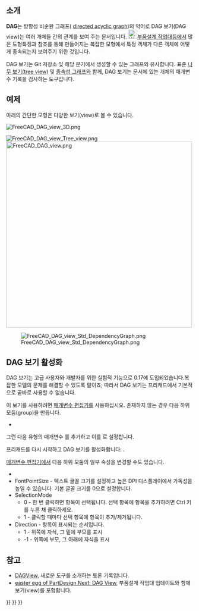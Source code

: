<languages/>

<span id="Introduction"></span>
== 소개 ==

{{TOCright}}

'''DAG'''는 방향성 비순환 그래프( [https://en.wikipedia.org/wiki/Directed_acyclic_graph directed acyclic graph])의 약어로 DAG 보기(DAG view)는 여러 개체들 간의 관계를 보여 주는 문서입니다.
[[Image:Workbench_PartDesign.svg|24px]][[PartDesign Workbench/ko|부품설계 작업대]]등에서 많은 도형특징과 참조를 통해 만들어지는 복잡한 모형에서 특정 객체가 다른 객체에 어떻게 종속되는지 보여주기 위한 것입니다.

DAG 보기는 Git 저장소 및 해당 분기에서 생성할 수 있는 그래프와 유사합니다. 표준 [[tree view/ko|나무 보기(tree view)]] 및 [[Std_DependencyGraph/ko|종속성 그래프]]와 함께, DAG 보기는 문서에 있는 개체의 매개변수 기록을 검사하는 도구입니다.

<span id="Example"></span>
== 예제 ==

아래의 간단한 모형은 다양한 보기(view)로 볼 수 있습니다.

[[File:FreeCAD_DAG_view_3D.png]]
{{Caption|2D 및 3D 형상을 사용한 모형
.}}

[[File:FreeCAD_DAG_view_Tree_view.png]] [[File:FreeCAD_DAG_view.png|x500px]]

{{Caption|왼쪽: 표준 [[tree view/ko|나무 보기]]에 표시된 개체. 오른쪽: DAG 보기에 ​​표시된 개체.}}

[[File:FreeCAD_DAG_view_Std_DependencyGraph.png]]

{{Caption|[[Std_DependencyGraph/ko|종속성 그래프]]에 표시된 개체 간의 관계.
}}

<span id="Activating_the_DAG_view"></span>
== DAG 보기 활성화 ==

DAG 보기는 고급 사용자와 개발자를 위한 실험적 기능으로 0.17에 도입되었습니다.복잡한 모델의 문제를 해결할 수 있도록 말이죠; 따라서 DAG 보기는 프리캐드에서 기본적으로 곧바로 사용할 수 없습니다.

이 보기를 사용하려면 [[Std DlgParameter/ko|매개변수 편집기]]를 사용하십시오. 존재하지 않는 경우 다음 하위 모둠(group)을 만듭니다.
* {{incode|BaseApp/Preferences/DockWindows/DAGView}}

그런 다음 {{incode|Boolean}} 유형의 매개변수 {{incode|Enabled}}를 추가하고 이를 {{TRUE}}로 설정합니다.

프리캐드를 다시 시작하고 DAG 보기를 활성화합니다: {{MenuCommand|{{StdMenu|[[Std View Menu|View]]}} → 패널 → DAG 보기}}.

[[Std DlgParameter/ko|매개변수 편집기]]에서 다음 하위 모둠의 일부 속성을 변경할 수도 있습니다.
* {{incode|BaseApp/Preferences/DAGView}}
* FontPointSize - 텍스트 글꼴 크기를 설정하고 높은 DPI 디스플레이에서 가독성을 높일 수 있습니다. 기본 글꼴 크기를 0으로 설정합니다.
* SelectionMode
** 0 - 한 번 클릭하면 항목이 선택됩니다. 선택 항목에 항목을 추가하려면 Ctrl 키를 누른 채 클릭하세요.
** 1 - 클릭할 때마다 선택 항목에 항목이 추가/제거됩니다.
* Direction - 항목이 표시되는 순서입니다.
** 1 - 위쪽에 자식, 그 밑에 부모를 표시
** -1 - 위쪽에 부모, 그 아래에 자식을 표시

<span id="Links"></span>
== 참고 ==

<div class="mw-translate-fuzzy">
* [https://forum.freecadweb.org/viewtopic.php?f=20&t=11276 DAGView], 새로운 도구를 소개하는 토론 기록입니다.
* [https://forum.freecadweb.org/viewtopic.php?t=15375 easter egg of PartDesign Next: DAG View], 부품설계 작업대 업데이트와 함께 보기(view)를 포함합니다.
</div>

{{Interface navi{{#translation:}}}}
{{Std Base navi{{#translation:}}}}
{{Userdocnavi{{#translation:}}}}
